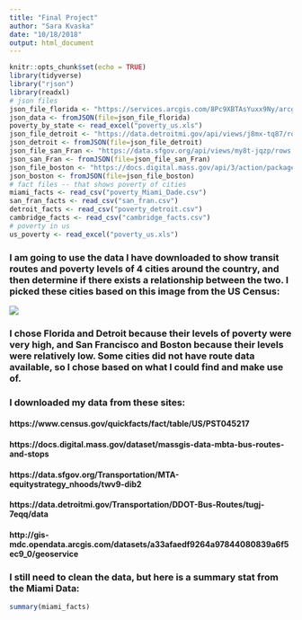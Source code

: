```yaml
---
title: "Final Project"
author: "Sara Kvaska"
date: "10/18/2018"
output: html_document
---
```


```r
knitr::opts_chunk$set(echo = TRUE)
library(tidyverse)
library("rjson")
library(readxl)
# json files
json_file_florida <- "https://services.arcgis.com/8Pc9XBTAsYuxx9Ny/arcgis/rest/services/BusRoutes_gdb/FeatureServer/0/query?where=1%3D1&outFields=*&outSR=4326&f=json"
json_data <- fromJSON(file=json_file_florida)
poverty_by_state <- read_excel("poverty_us.xls")
json_file_detroit <- "https://data.detroitmi.gov/api/views/j8mx-tq87/rows.json?accessType=DOWNLOAD"
json_detroit <- fromJSON(file=json_file_detroit)
json_file_san_Fran <- "https://data.sfgov.org/api/views/my8t-jqzp/rows.json?accessType=DOWNLOAD"
json_san_Fran <- fromJSON(file=json_file_san_Fran)
json_file_boston <- "https://docs.digital.mass.gov/api/3/action/package_show?id=369298c7-bfec-4e7f-830c-99970d64f779"
json_boston <- fromJSON(file=json_file_boston)
# fact files -- that shows poverty of cities
miami_facts <- read_csv("poverty_Miami_Dade.csv")
san_fran_facts <- read_csv("san_fran.csv")
detroit_facts <- read_csv("poverty_detroit.csv")
cambridge_facts <- read_csv("cambridge_facts.csv")
# poverty in us
us_poverty <- read_excel("poverty_us.xls")
```

### I am going to use the data I have downloaded to show transit routes and poverty levels of 4 cities around the country, and then determine if there exists a relationship between the two. I picked these cities based on this image from the US Census: 
![](US_Census_Poverty.png)

### I chose Florida and Detroit because their levels of poverty were very high, and San Francisco and Boston because their levels were relatively low. Some cities did not have route data available, so I chose based on what I could find and make use of.

### I downloaded my data from these sites: 
#### https://www.census.gov/quickfacts/fact/table/US/PST045217
#### https://docs.digital.mass.gov/dataset/massgis-data-mbta-bus-routes-and-stops
#### https://data.sfgov.org/Transportation/MTA-equitystrategy_nhoods/twv9-dib2
#### https://data.detroitmi.gov/Transportation/DDOT-Bus-Routes/tugj-7eqq/data
#### http://gis-mdc.opendata.arcgis.com/datasets/a33afaedf9264a97844080839a6f5ec9_0/geoservice

### I still need to clean the data, but here is a summary stat from the Miami Data:
```r
summary(miami_facts)
```


